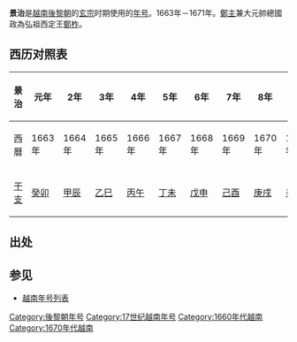 '''景治'''是[[越南|越南]][[後黎朝|後黎朝]]的[[黎玄宗|玄宗]]时期使用的[[年号|年号]]。1663年－1671年。[[鄭主|鄭主]]兼大元帥總國政為弘祖西定王[[鄭柞|鄭柞]]。

==西历对照表==
{| class="wikitable" style="text-align:center"
|-
!景治||元年||2年||3年||4年||5年||6年||7年||8年||9年
|- 
!西曆
|1663年||1664年||1665年||1666年||1667年||1668年||1669年||1670年||1671年
|- 
![[干支|干支]]
|[[癸卯|癸卯]]||[[甲辰|甲辰]]||[[乙巳|乙巳]]||[[丙午|丙午]]||[[丁未|丁未]]||[[戊申|戊申]]||[[己酉|己酉]]||[[庚戌|庚戌]]||[[辛亥|辛亥]]
|}

==出处==

==参见==
*[[越南年号列表|越南年号列表]]

{{年号|[[萬慶|萬慶]]|[[越南年号索引|越南后黎朝年号]]|[[陽德|陽德]]}}
{{越南年號}}
[[Category:後黎朝年号|Category:後黎朝年号]]
[[Category:17世纪越南年号|Category:17世纪越南年号]]
[[Category:1660年代越南|Category:1660年代越南]]
[[Category:1670年代越南|Category:1670年代越南]]